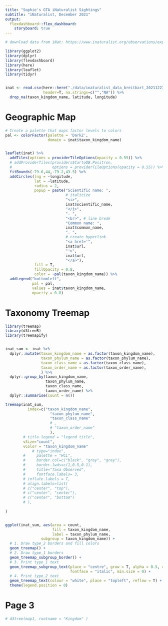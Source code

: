 ```yaml
---
title: "Sophie's GTA iNaturalist Sightings"
subtitle: "iNaturalist, December 2021"
output:
  flexdashboard::flex_dashboard:
    storyboard: true
---
```


```r
# download data from iNat: https://www.inaturalist.org/observations/export

library(ggplot2)
library(dplyr)
library(flexdashboard)
library(here)
library(leaflet)
library(tidyr)


inat <- read.csv(here::here("./data/inaturalist_data_breitbart_20211223.csv"),
                 header=T, na.strings=c("","NA")) %>%
  drop_na(taxon_kingdom_name, latitude, longitude)

```

Geographic Map
===================================== 

```r
# Create a palette that maps factor levels to colors
pal <- colorFactor(palette = 'Dark2',
                   domain = inat$taxon_kingdom_name)


leaflet(inat) %>% 
  addTiles(options = providerTileOptions(opacity = 0.55)) %>%
  # addProviderTiles(providers$CartoDB.Positron,
  #                  options = providerTileOptions(opacity = 0.55)) %>%
  fitBounds(-79.6,44,-79.2,43.5) %>% 
  addCircles(lng = ~longitude,
             lat = ~latitude,
             radius = 2,
             popup = paste("Scientific name: ",
                           # italicize
                           "<i>",
                           inat$scientific_name,
                           "</i>",
                           ". ",
                           "<br>", # line break
                           "Common name: ",
                           inat$common_name, 
                           ". ",
                           # create hyperlink
                           "<a href='",
                           inat$url,
                           "'>",
                           inat$url,
                           "</a>"),
             fill = T,
             fillOpacity = 0.8,
             color = ~pal(taxon_kingdom_name)) %>%
  addLegend("bottomleft", 
            pal = pal,
            values = inat$taxon_kingdom_name,
            opacity = 0.8)
```

Taxonomy Treemap
===================================== 

```r
library(treemap)
library(d3treeR)
library(treemapify)


inat_sum <- inat %>%
  dplyr::mutate(taxon_kingdom_name = as.factor(taxon_kingdom_name),
                taxon_phylum_name = as.factor(taxon_phylum_name),
                taxon_class_name = as.factor(taxon_class_name),
                taxon_order_name = as.factor(taxon_order_name),
                ) %>%
  dplyr::group_by(taxon_kingdom_name,
                  taxon_phylum_name,
                  taxon_class_name,
                  taxon_order_name) %>%
  dplyr::summarise(count = n())

treemap(inat_sum,
          index=c("taxon_kingdom_name",
                    "taxon_phylum_name",
                    "taxon_class_name"
                    # ,
                    # "taxon_order_name"
                    ),
        # title.legend = "legend title",
        vSize="count",
        vColor = "taxon_kingdom_name"
            # type="index",
        #     palette = "HCL",
        #     border.col=c("black", "grey", "grey"),            
        #     border.lwds=c(1,0.5,0.1),  
        #     title="Taxa Observed",
        #     fontface.labels= 3,
        # inflate.labels = T,
        # align.labels=list(
        # c("center", "top"),
        # c("center", "center"),
        # c("center", "bottom")
        # ),
        
)


ggplot(inat_sum, aes(area = count,
                     fill = taxon_kingdom_name,
                     label = taxon_phylum_name,
                subgroup = taxon_kingdom_name)) +
  # 1. Draw type_2 borders and fill colors
  geom_treemap() +
  # 2. Draw type_1 borders
  geom_treemap_subgroup_border() +
  # 3. Print type_1 text
  geom_treemap_subgroup_text(place = "centre", grow = T, alpha = 0.5, colour = "black",
                             fontface = "italic", min.size = 0) +
  # 4. Print type_2 text
  geom_treemap_text(colour = "white", place = "topleft", reflow = T) +
  theme(legend.position = 0)
```

Page 3
===================================== 

```r
# d3tree(map1, rootname = "Kingdom" )

```